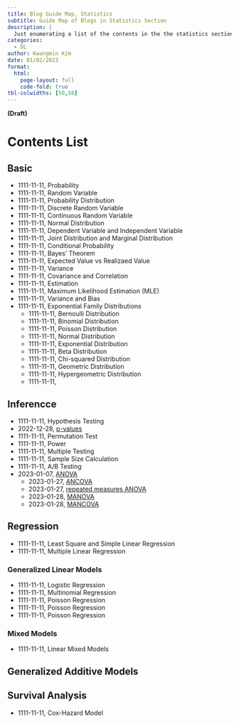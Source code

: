 ```yaml
---
title: Blog Guide Map, Statistics 
subtitle: Guide Map of Blogs in Statistics Section
description: |
  Just enumerating a list of the contents in the the statistics section 
categories:
  - DL
author: Kwangmin Kim
date: 01/02/2023
format: 
  html:
    page-layout: full
    code-fold: true
tbl-colwidths: [50,50]
---
```


**(Draft)**

# Contents List

## Basic

* 1111-11-11, Probability
* 1111-11-11, Random Variable
* 1111-11-11, Probability Distribution
* 1111-11-11, Discrete Random Variable
* 1111-11-11, Continuous Random Variable
* 1111-11-11, Normal Distribution
* 1111-11-11, Dependent Variable and Independent Variable
* 1111-11-11, Joint Distribution and Marginal Distribution
* 1111-11-11, Conditional Probability
* 1111-11-11, Bayes' Theorem
* 1111-11-11, Expected Value vs Realizaed Value
* 1111-11-11, Variance
* 1111-11-11, Covariance and Correlation
* 1111-11-11, Estimation
* 1111-11-11, Maximum Likelihood Estimation (MLE)
* 1111-11-11, Variance and Bias
* 1111-11-11, Exponential Family Distributions
  * 1111-11-11, Bernoulli Distribution
  * 1111-11-11, Binomial Distribution
  * 1111-11-11, Poisson Distribution
  * 1111-11-11, Normal Distribution
  * 1111-11-11, Exponential Distribution
  * 1111-11-11, Beta Distribution
  * 1111-11-11, Chi-squared Distribution
  * 1111-11-11, Geometric Distribution
  * 1111-11-11, Hypergeometric Distribution
  * 1111-11-11, 

## Inferencce  

* 1111-11-11, Hypothesis Testing
* 2022-12-28, [p-values](../2022-12-08-P-value/index.qmd)
* 1111-11-11, Permutation Test
* 1111-11-11, Power
* 1111-11-11, Multiple Testing
* 1111-11-11, Sample Size Calculation
* 1111-11-11, A/B Testing
* 2023-01-07, [ANOVA](../2023-01-07-anova/index.qmd)
  * 2023-01-27, [ANCOVA](../2023-01-27_ANCOVA/)
  * 2023-01-27, [repeated measures ANOVA](../2023-01-27_rmANOVA/)
  * 2023-01-28, [MANOVA](../2023-01-28_MANOVA/)
  * 2023-01-28, [MANCOVA](../2023-01-28_MANCOVA/)

## Regression

* 1111-11-11, Least Square and Simple Linear Regression
* 1111-11-11, Multiple Linear Regression

### Generalized Linear Models
* 1111-11-11, Logistic Regression
* 1111-11-11, Multinomial Regression
* 1111-11-11, Poisson Regression
* 1111-11-11, Poisson Regression
* 1111-11-11, Poisson Regression

### Mixed Models

 * 1111-11-11, Linear Mixed Models

## Generalized Additive Models

## Survival Analysis

* 1111-11-11,  Cox-Hazard Model